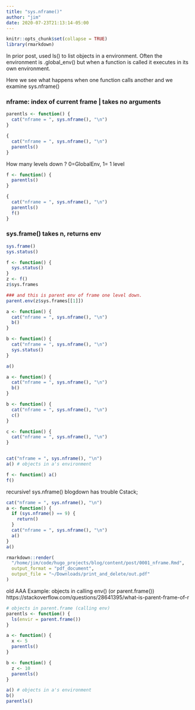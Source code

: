 ```yaml
---
title: "sys.nframe()"
author: "jim"
date: 2020-07-23T21:13:14-05:00
---
```


```r
knitr::opts_chunk$set(collapse = TRUE)
library(rmarkdown)
```

In prior post, used ls() to list objects in a environment.   Often the
environment is .global_env() but when a function is called it executes in its
own environment.


Here we see what happens when one function calls another and we examine 
sys.nframe()


### nframe:  index of current frame | takes no arguments

```r
parentls <- function() {
  cat("nframe = ", sys.nframe(), "\n")
}

{
  cat("nframe = ", sys.nframe(), "\n")
  parentls()
}
```

How many levels down ?  0=GlobalEnv, 1= 1 level
```r
f <- function() {
  parentls()
}

{
  cat("nframe = ", sys.nframe(), "\n")
  parentls()
  f()
}
```
  

### sys.frame() takes n, returns env

```r
sys.frame()
sys.status()

f <- function() {
  sys.status()
}
z <- f()
z$sys.frames

### and this is parent env of frame one level down.
parent.env(z$sys.frames[[1]])
```

```r
a <- function() {
  cat("nframe = ", sys.nframe(), "\n")
  b()
}

b <- function() {
  cat("nframe = ", sys.nframe(), "\n")
  sys.status()
}

a()
```




```r
a <- function() {
  cat("nframe = ", sys.nframe(), "\n")
  b()
}

b <- function() {
  cat("nframe = ", sys.nframe(), "\n")
  c()
}

c <- function() {
  cat("nframe = ", sys.nframe(), "\n")
}


cat("nframe = ", sys.nframe(), "\n")
a() # objects in a's environment

f <- function() a()
f()
```
recursive!
sys.nframe()
blogdown has trouble  Cstack; 
```r
cat("nframe = ", sys.nframe(), "\n")
a <- function() {
  if (sys.nframe() == 9) {
    return()
  }
  cat("nframe = ", sys.nframe(), "\n")
  a()
}
a()
```

```r
rmarkdown::render(
  "/home/jim/code/hugo_projects/blog/content/post/0001_nframe.Rmd",
  output_format = "pdf_document",
  output_file = "~/Downloads/print_and_delete/out.pdf"
)
```


old
AAA Example:   objects in calling env() (or parent.frame())
https://stackoverflow.com/questions/28641395/what-is-parent-frame-of-r
```r
# objects in parent.frame (calling env)
parentls <- function() {
  ls(envir = parent.frame())
}

a <- function() {
  x <- 5
  parentls()
}

b <- function() {
  z <- 10
  parentls()
}

a() # objects in a's environment
b()
parentls()
```
